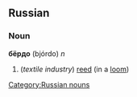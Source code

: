 ==Russian==
{{wikify|lang=ru}}
===Noun===
'''бёрдо''' (bjórdo) ''n''

#(''textile industry'') [[reed]] (in a [[loom]])

[[Category:Russian nouns]]